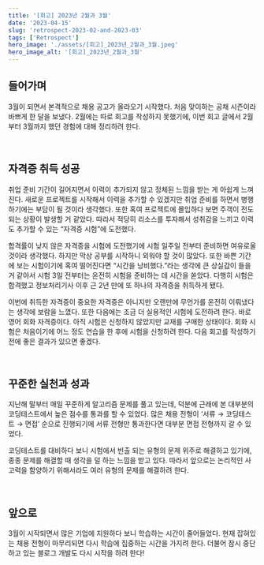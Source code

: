 ```yaml
---
title: '[회고] 2023년 2월과 3월'
date: '2023-04-15'
slug: 'retrospect-2023-02-and-2023-03'
tags: ['Retrospect']
hero_image: './assets/[회고]_2023년_2월과_3월.jpeg'
hero_image_alt: '[회고]_2023년_2월과_3월'
---
```

## 들어가며
3월이 되면서 본격적으로 채용 공고가 올라오기 시작했다. 처음 맞이하는 공채 시즌이라 바쁘게 한 달을 보냈다. 2월에는 따로 회고를 작성하지 못했기에, 이번 회고 글에서 2월부터 3월까지 했던 경험에 대해 정리하려 한다.

<br />

## 자격증 취득 성공
취업 준비 기간이 길어지면서 이력이 추가되지 않고 정체된 느낌을 받는 게 아쉽게 느껴진다. 새로운 프로젝트를 시작해서 이력을 추가할 수 있겠지만 취업 준비를 하면서 병행하기에는 부담이 될 것이라 생각했다. 또한 혹여 프로젝트에 몰입하다 보면 주객이 전도되는 상황이 발생할 거 같았다. 따라서 적당히 리소스를 투자해서 성취감을 느끼고 이력도 추가할 수 있는 “자격증 시험”에 도전했다.

합격률이 낮지 않은 자격증을 시험에 도전했기에 시험 일주일 전부터 준비하면 여유로울 것이라 생각했다. 하지만 막상 공부를 시작하니 외워야 할 것이 많았다. 또한 바쁜 기간에 보는 시험이기에 혹여 떨어진다면 “시간을 낭비했다.”라는 생각에 큰 상실감이 들을 거 같아서 시험 3일 전부터는 온전히 시험을 준비하는 데 시간을 쏟았다. 다행히 시험은 합격했고 정보처리기사 이후 근 2년 만에 또 하나의 자격증을 취득하게 됐다.

이번에 취득한 자격증이 중요한 자격증은 아니지만 오랜만에 무언가를 온전히 이뤄냈다는 생각에 보람을 느꼈다.
또한 다음에는 조금 더 실용적인 시험에 도전하려 한다. 바로 영어 회화 자격증이다. 아직 시험은 신청하지 않았지만 교재를 구매한 상태이다. 회화 시험은 처음이기에 어느 정도 연습을 한 후에 시험을 신청하려 한다. 다음 회고를 작성하기 전에 좋은 결과가 있으면 좋겠다.

<br />

## 꾸준한 실천과 성과
지난해 말부터 매일 꾸준하게 알고리즘 문제를 풀고 있는데, 덕분에 근래에 본 대부분의 코딩테스트에서 높은 점수를 통과를 할 수 있었다. 많은 채용 전형이 ‘서류 → 코딩테스트 → 면접’ 순으로 진행되기에 서류 전형만 통과한다면 대부분 면접 전형까지 갈 수 있었다.

코딩테스트를 대비하다 보니 시험에서 빈출 되는 유형의 문제 위주로 해결하고 있기에, 종종 문제를 해결할 때 생각을 덜 하는 느낌을 받고 있다. 따라서 앞으로는 논리적인 사고력을 함양하기 위해서라도 여러 유형의 문제를 해결하려 한다.

<br />

## 앞으로
3월이 시작되면서 많은 기업에 지원하다 보니 학습하는 시간이 줄어들었다. 현재 잡혀있는 채용 전형이 마무리되면 다시 학습에 집중하는 시간을 가지려 한다. 더불어 잠시 중단하고 있는 블로그 개발도 다시 시작을 하려 한다!
